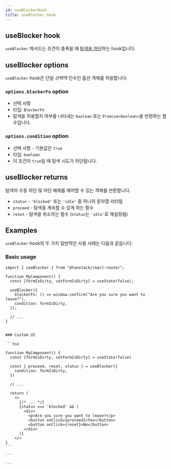 ```yaml
---
id: useBlockerHook
title: useBlocker hook
---
```


## useBlocker hook

`useBlocker` 메서드는 조건이 충족될 때 [탐색을 차단](../../guide/navigation-blocking.md)하는 hook입니다.

## useBlocker options

`useBlocker` hook은 단일 _선택적_ 인수인 옵션 객체를 허용합니다:

### `options.blockerFn` option

- 선택 사항
- 타입: `BlockerFn`
- 탐색을 허용할지 여부를 나타내는 `boolean` 또는 `Promise<boolean>`을 반환하는 함수입니다.

### `options.condition` option

- 선택 사항 - 기본값은 `true`
- 타입: `boolean`
- 이 조건이 `true`일 때 탐색 시도가 차단됩니다.

## useBlocker returns

탐색의 수동 차단 및 차단 해제를 제어할 수 있는 객체를 반환합니다.

- `status` - `'blocked'` 또는 `'idle'` 중 하나의 문자열 리터럴
- `proceed` - 탐색을 계속할 수 있게 하는 함수
- `reset` - 탐색을 취소하는 함수 (`status`는 `'idle'`로 재설정됨)

## Examples

`useBlocker` hook의 두 가지 일반적인 사용 사례는 다음과 같습니다:

### Basic usage

```tsx
import { useBlocker } from "@tanstack/react-router";

function MyComponent() {
  const [formIsDirty, setFormIsDirty] = useState(false);

  useBlocker({
    blockerFn: () => window.confirm("Are you sure you want to leave?"),
    condition: formIsDirty,
  });

  // ...
}
```

````

### Custom UI

```tsx

function MyComponent() {
  const [formIsDirty, setFormIsDirty] = useState(false)

  const { proceed, reset, status } = useBlocker({
    condition: formIsDirty,
  })

  // ...

  return (
    <>
      {/* ... */}
      {status === 'blocked' && (
        <div>
          <p>Are you sure you want to leave?</p>
          <button onClick={proceed}>Yes</button>
          <button onClick={reset}>No</button>
        </div>
      )}
    </>
}
```

```

```
````
